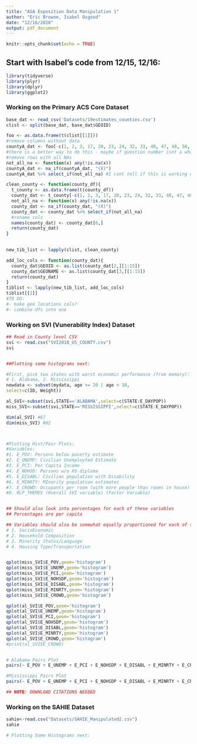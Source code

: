 ```yaml
---
title: "ASA Exposition Data Manipulation 1"
author: "Eric Browne, Isabel Osgood"
date: "12/16/2020"
output: pdf_document
---
```


```r
knitr::opts_chunk$set(echo = TRUE)
```

## Start with Isabel's code from 12/15, 12/16:

```r
library(tidyverse)
library(plyr)
library(dplyr)
library(ggplot2)
```

### Working on the Primary ACS Core Dataset
```r
base_dat <- read_csv('Datasets/19estimates_counties.csv')
clist <- split(base_dat, base_dat$GEOID)
```

```r
foo <- as.data.frame(t(clist[[1]]))
#remove columns without data 
countyA_dat <- foo[-c(1, 2, 3, 17, 20, 23, 24, 32, 33, 40, 47, 48, 56, 57, 65, 69, 70, 77, 78, 87, 90, 91, 94, 95, 98, 101, 104, 107, 108, 117, 118, 126, 127, 131, 132, 134, 138, 142, 143, 151, 152, 165, 166, 195, 196)]
#there is a better way to do this - maybe if question number isnt a whole number
#remove rows with all NAs 
not_all_na <- function(x) any(!is.na(x))
countyA_dat <- na_if(countyA_dat, "(X)")
countyA_dat %>% select_if(not_all_na) #I cant tell if this is working or not
```

```r
clean_county <- function(county_df){
  t_county <- as.data.frame(t(county_df))
  county_dat <- t_county[-c(1, 2, 3, 17, 20, 23, 24, 32, 33, 40, 47, 48, 56, 57, 65, 69, 70, 77, 78, 87, 90, 91, 94, 95, 98, 101, 104, 107, 108, 117, 118, 126, 127, 131, 132, 134, 138, 142, 143, 151, 152, 165, 166, 195, 196)]
  not_all_na <- function(x) any(!is.na(x))
  county_dat <- na_if(county_dat, "(X)")
  county_dat <- county_dat %>% select_if(not_all_na)
  #rename cols 
  names(county_dat) <- county_dat[6,]
  return(county_dat)
}
  
```

```r
new_tib_list <- lapply(clist, clean_county)
```

```r
add_loc_cols <- function(county_dat){
  county_dat$GEOID <- as.list(county_dat[2,][1:15])
  county_dat$GEONAME <- as.list(county_dat[3,][1:15])
  return(county_dat)
}
tiblist <- lapply(new_tib_list, add_loc_cols)
tiblist[[2]]
#TO DO:
#- make geo locations cols? 
#- combine dfs into one 
```


### Working on SVI (Vunerability Index) Dataset 
```r

## Read in County level CSV
svi <- read.csv("SVI2018_US_COUNTY.csv")
svi


##Plotting some histograms next:

#First, pick two states with worst economic performance (from memory):
# 1. Alabama, 2. Mississippi
newdata <- subset(mydata, age >= 20 | age < 10,
select=c(ID, Weight))

al_SVI<-subset(svi,STATE=='ALABAMA',select=c(STATE:E_DAYPOP))
miss_SVI<-subset(svi,STATE=='MISSISSIPPI',select=c(STATE:E_DAYPOP))

dim(al_SVI) #67
dim(miss_SVI) #82



#Plotting Hist/Pair Plots:  
#Variables:
#1. E_POV: Persons below poverty estimate
#2. E_UNEMP: Civilian Unemployted Estimate
#3. E_PCI: Per Capita Income
#4. E_NOHSD: Persons w/o HS diploma
#5. E_DISABL: Civilian population with Disability
#6. E_MINRTY: MInority population estimates
#7. E_CROWD: Occupants per room (with more people than rooms in house)
#8. RLP_THEMES (Overall SVI variable) (Factor Variable)


## Should also look into percentages for each of these variables
## Percentages are per capita

## Variables should also be somewhat equally proportioned for each of the 4 categories:
# 1. SocioEconomic
# 2. Household Composition
# 3. Minority Status/Language
# 4. Housing Type/Transportation


qplot(miss_SVI$E_POV,geom='histogram')
qplot(miss_SVI$E_UNEMP,geom='histogram')
qplot(miss_SVI$E_PCI,geom='histogram')
qplot(miss_SVI$E_NOHSDP,geom='histogram')
qplot(miss_SVI$E_DISABL,geom='histogram')
qplot(miss_SVI$E_MINRTY,geom='histogram')
qplot(miss_SVI$E_CROWD,geom='histogram')

qplot(al_SVI$E_POV,geom='histogram')
qplot(al_SVI$E_UNEMP,geom='histogram')
qplot(al_SVI$E_PCI,geom='histogram')
qplot(al_SVI$E_NOHSDP,geom='histogram')
qplot(al_SVI$E_DISABL,geom='histogram')
qplot(al_SVI$E_MINRTY,geom='histogram')
qplot(al_SVI$E_CROWD,geom='histogram')
#print(al_SVI$E_CROWD)


# Alabama Pairs Plot
pairs(~ E_POV + E_UNEMP + E_PCI + E_NOHSDP + E_DISABL + E_MINRTY + E_CROWD, data = al_SVI)

#Mississippi Pairs Plot
pairs(~ E_POV + E_UNEMP + E_PCI + E_NOHSDP + E_DISABL + E_MINRTY + E_CROWD, data = miss_SVI)

## NOTE: DOWNLOAD CITATIONS NEEDED

```



### Working on the SAHIE Dataset
```r

sahie<-read.csv("Datasets/SAHIE_Manipulated2.csv")
sahie

# Plotting Some Histograms next:



```


